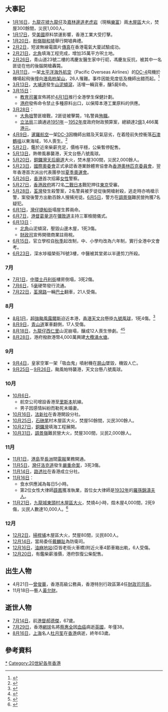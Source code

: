 {{HKYearTOC|1951}}
{{C20YearInTopic|1951年}}
{{香港歷史}}

==大事記==
*[[1月16日|1月16日]]，[[九龍|九龍]][[花墟|花墟]][[九龍仔|九龍仔]]及[[嘉林邊道|嘉林邊道]][[老虎岩|老虎岩]]（現稱[[樂富|樂富]]）兩[[木屋區|木屋區]]大火，焚屋300餘間，災民1,000人。
*[[1月17日|1月17日]]，受[[美國|美國]]原料禁運影響，香港工業大受打擊。
*[[1月20日|1月20日]]，[[粉嶺|粉嶺]][[聯和墟|聯和墟]]舉行開墟典禮。
*[[2月2日|2月2日]]，短波無線電圖片[[傳真|傳真]]在香港電氣大廈試驗成功。
*[[2月21日|2月21日]]，[[北角|北角]]填海工程完成，增加35萬平方呎土地。
*[[2月26日|2月26日]]，青山道23號二樓的馮慶友醫生家中行刧，馮慶友反抗，被其中一名匪徒在他的後腦開槍轟斃。
*[[3月11日|3月11日]]，一架[[太平洋海外航空|太平洋海外航空]]（Pacific Overseas Airlines）的[[DC-4|DC-4]]飛機於機場起飛後撞向[[港島|港島]][[柏架山|柏架山]]，26人罹難。事件因能見度低及機師出錯而起。<ref>{{cite news | title=柏架山上的悲劇 霧中起飛航機撞山 二十六人全部罹難 失事原因現仍在查究中 |publisher=[[大公報|大公報]]第四版 |date=1951年3月12日 }}{{zh-hant}}</ref>
*[[3月13日|3月13日]]，[[大埔道|大埔道]]發生[[山泥傾瀉|山泥傾瀉]]，活埋一輛貨車，釀5屍6命。
*[[3月15日|3月15日]]：
**[[教育司署|教育司署]]宣佈將於[[4月1日|4月1日]]推行全港學生保健計劃。
**[[港府|港府]]發佈命令禁止多種原料出口，以保障本港工業原料的供應。
*[[3月28日|3月28日]]：
**[[大角咀|大角咀]]警匪槍戰，2匪徒被擊斃，1名警員[[殉職|殉職]]。
**[[立法局|立法局]]三讀通過[[1951年|1951年]]－[[1952年|1952年]]度政府財政預算案，總額達2[[億|億]]3,466萬[[港元|港元]]。
*[[4月9日|4月9日]]，[[暹羅航空|暹羅航空]]一架[[道格拉斯DC-3|DC-3]]因機師出錯及天氣惡劣，在着陸前失控衝落[[石澳|石澳]][[鶴咀|鶴咀]]以東海域，16人喪生。<ref>{{cite news | title=曼谷飛來 石澳失事 客機昨夜墮海沉沒 機上十六人可能全遇難 艇艦出動施救深夜未獲蹤跡 |publisher=[[大公報|大公報]]第四版 |date=1951年4月10日 }}{{zh-hant}}</ref>
*[[5月2日|5月2日]]，鑑於近來柴薪充足，價格平穩，公柴暫停配售。
*[[5月13日|5月13日]]，熱帶風暴襲港，天文台懸八號風球。
*[[5月20日|5月20日]]，[[銅鑼灣|銅鑼灣]][[天后廟道|天后廟道]]大火，焚木屋300間，災民2,000餘人。
*[[5月23日|5月23日]]，[[國際奧委會|國際奧委會]]正式承認香港業餘體育協會為[[香港奧林匹克委員會|香港奧林匹克委員會]]，翌年香港首次派出代表團參加[[夏季奧運會|夏季奧運會]]。
*[[5月26日|5月26日]]，[[香港|香港]]首次招募[[女性|女性]]警察。
*[[5月27日|5月27日]]，[[香港政府|香港政府]]將72名[[二戰|二戰]][[日本|日本]]戰犯押往[[東京|東京]]受審。
*[[5月28日|5月28日]]，[[荃灣|荃灣]]發生殺警案，2名警員被歹徒從後開槍射殺，逃走時亦嗚槍示警，案發後警方出動百餘人搜捕兇徒。[[6月5日|6月5日]]，警方在[[調景嶺|調景嶺]]難民營拘獲7名疑犯。
*[[6月1日|6月1日]]，[[灣仔|灣仔]][[捷船街|捷船街]]塌屋生葬兩命。
*[[6月7日|6月7日]]，[[港督|港督]][[葛量洪|葛量洪]]在[[彌敦道|彌敦道]]主持三軍檢閱儀式。
*[[6月13日|6月13日]]：
**[[北角|北角]]山泥傾瀉，壓毀山邊木屋，1死3傷。
**[[財政司|財政司]]宣佈開徵商業註冊稅。
*[[6月15日|6月15日]]，官立學校自[[秋季|秋季]]起改制，中、小學均改為六年制，實行全港中文會考。
*[[6月23日|6月23日]]，深水埗福榮街76號3樓，中醫被其堂弟以半邊剪刀所殺。
===7月===
*[[7月1日|7月1日]]，[[中環|中環]][[士丹利街|士丹利街]]樓房倒塌，3死2傷。
*[[7月6日|7月6日]]，5[[毫|毫]]硬幣發行流通。
*[[7月22日|7月22日]]，[[荃灣路|荃灣路]]一輛[[巴士|巴士]]翻車，21人受傷。
===8月===
*[[8月1日|8月1日]]，[[颱風露爾斯_(1951年)|超強颱風露爾斯]]迫近本港，[[香港天文台|香港天文台]]懸掛[[九號烈風或暴風增強信號|九號風球]]，1死4傷。<ref>{{cite news | title=颶風掠過港外 吹向赤溪恩平陽江方面 預測香港今晨仍有暴風 |publisher=[[大公報|大公報]]第四版 |date=1951年8月2日 }}{{zh-hant}}</ref>
*[[8月9日|8月9日]]，[[青山道|青山道]]軍車翻側，17人受傷。
*[[8月18日|8月18日]]，[[九龍仔|九龍仔]][[西仁里|西仁里]]山泥崩塌，釀成12人喪生慘劇。<ref>{{cite news | title=九龍仔西仁里 昨挖出四屍 共有十二人慘死 尚有一人未挖出 |publisher=[[大公報|大公報]]第四版 |date=1951年8月24日 }}{{zh-hant}}</ref><ref>{{cite news | title=九龍仔災區 屍體均挖出 居民生活無着 |publisher=[[大公報|大公報]]第四版 |date=1951年8月25日 }}{{zh-hant}}</ref>
*[[8月28日|8月28日]]，港府撥款港幣4,000萬興建[[大欖涌水塘|大欖涌水塘]]。
===9月===
*[[9月4日|9月4日]]，皇家空軍一架「吸血鬼」噴射機在[[屏山_(香港)|屏山]]墜毀，機毀人亡。
*[[9月25日|9月25日]]－[[9月26日|9月26日]]，颱風帕特襲港，天文台懸八號風球。
===10月===
*[[10月6日|10月6日]]，
**航空公司增設香港至[[里斯本|里斯本]]航線。
**男子因感情糾紛而勒死未婚妻。
*[[10月16日|10月16日]]，[[法新社|法新社]]在香港開設分社。
*[[10月25日|10月25日]]，[[石硤尾|石硤尾]]村木屋區大火，焚屋50餘間，災民300餘人。
*[[10月27日|10月27日]]，[[銅鑼灣|銅鑼灣]]填海工程展開。
*[[10月31日|10月31日]]，[[調景嶺|調景嶺]]難民營大火，焚屋300間，災民2,000餘人。
===11月===
*[[11月1日|11月1日]]，[[港島|港島]]至[[長洲_(香港)|長洲]]間[[電報|電報]]業務開通。
*[[11月5日|11月5日]]，[[灣仔|灣仔]][[洛克道|洛克道]]發生[[六國大封相兇殺案|嚴重命案]]，3死3傷。
*[[11月14日|11月14日]]，[[路透社|路透社]]在香港成立分社。
*[[11月16日|11月16日]]：
**食水供應減為每日5小時。
**第2位女性大律師[[薜鳳|薜鳳]]獲准執業，首位女大律師是[[1932年|1932年]]的[[羅孫錦濤夫人|羅孫錦濤夫人]]。
*[[11月21日|11月21日]]，[[九龍城|九龍城]][[東頭村木屋區大火|東頭村木屋區大火]]，焚燒4小時，燬木屋4,000間，2死9傷，災民人數達10,000人。<ref>{{cite news | title=九龍城昨晚大火 焚燒四小時 燬木屋四千 |publisher=[[工商日報|工商日報]]第五頁 |date=1951年11月22日 }}{{zh-hant}}</ref>
===12月===
*[[12月2日|12月2日]]，[[掃桿埔|掃桿埔]]木屋區大火，焚屋80間，災民800人。
*[[12月14日|12月14日]]，當局委任[[戴麟趾|戴麟趾]]為防衛司。
*[[12月16日|12月16日]]，[[油麻地站_(九廣鐵路英段)|油麻地站]](亞皆老街火車橋)附近火車4節車箱出軌，6人受傷。
*[[12月20日|12月20日]]，有鑑柴薪漲價，港府恢復公柴配售。

==出生人物==
*4月21日—[[曾俊華|曾俊華]]，香港高級公務員，香港特別行政區第4任[[香港特別行政區財政司司長|財政司司長]]。
*11月18日—藝人[[黃允財|黃允財]]。

==逝世人物==
*[[7月14日|7月14日]]，前[[港督|港督]][[郝德傑|郝德傑]]，67歲。
*[[7月29日|7月29日]]，香港[[網球|網球]]名將[[蔡惠全|蔡惠全]]因[[血癌|血癌]]病逝[[英國|英國]]，年僅38。
*[[8月16日|8月16日]]，[[上海|上海]]名人[[杜月笙|杜月笙]]在[[香港|香港]]病逝，終年63歲。

==參考資料==
{{reflist|2}}

[[Category:1951年香港|*]]
[[Category:20世紀各年香港|Category:20世紀各年香港]]
